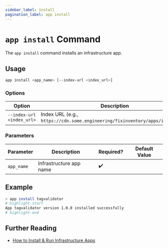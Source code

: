 ```yaml
---
sidebar_label: install
pagination_label: app install
---
```


# `app install` Command

The `app install` command installs an infrastructure app.

## Usage

```bash
app install <app_name> [--index-url <index_url>]
```

### Options

| Option                    | Description                                                                   |
| ------------------------- | ----------------------------------------------------------------------------- |
| `--index-url <index_url>` | Index URL (e.g., `https://cdn.some.engineering/fixinventory/apps/index.json`) |

### Parameters

| Parameter  | Description             | Required? | Default Value |
| ---------- | ----------------------- | --------- | ------------- |
| `app_name` | Infrastructure app name | ✔️        |               |

## Example

```bash
> app install tagvalidator
# highlight-start
App tagvalidator version 1.0.0 installed successfully
# highlight-end
```

## Further Reading

- [How to Install & Run Infrastructure Apps](../../../how-to-guides/infrastructure-apps/install-and-run-infrastructure-apps.mdx)
